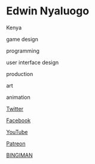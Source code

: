 # Edwin Nyaluogo

<Location>

Kenya

</Location>



<Skills>

game design

programming

user interface design

production

art

animation

</Skills>

<Personal>

[Twitter](https://twitter.com/edduhflanni)

[Facebook](https://web.facebook.com/nyabingiStudio/)

[YouTube](https://www.youtube.com/channel/UCdNZP_w3ikeI2HYtzVPzaog)

[Patreon](https://www.patreon.com/nyabingistudio)

</Personal>

<Business>

</Business>



<Games>

[BINGIMAN](https://nyabingi.itch.io/bingiman)

</Games>
